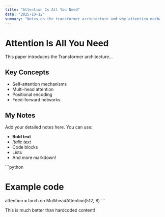 ```yaml
---
title: "Attention Is All You Need"
date: "2025-10-12"
summary: "Notes on the transformer architecture and why attention mechanisms are powerful"
---
```


# Attention Is All You Need

This paper introduces the Transformer architecture...

## Key Concepts

- Self-attention mechanisms
- Multi-head attention
- Positional encoding
- Feed-forward networks

## My Notes

Add your detailed notes here. You can use:

- **Bold text**
- *Italic text*
- Code blocks
- Lists
- And more markdown!

\`\`\`python
# Example code
attention = torch.nn.MultiheadAttention(512, 8)
\`\`\`

This is much better than hardcoded content!